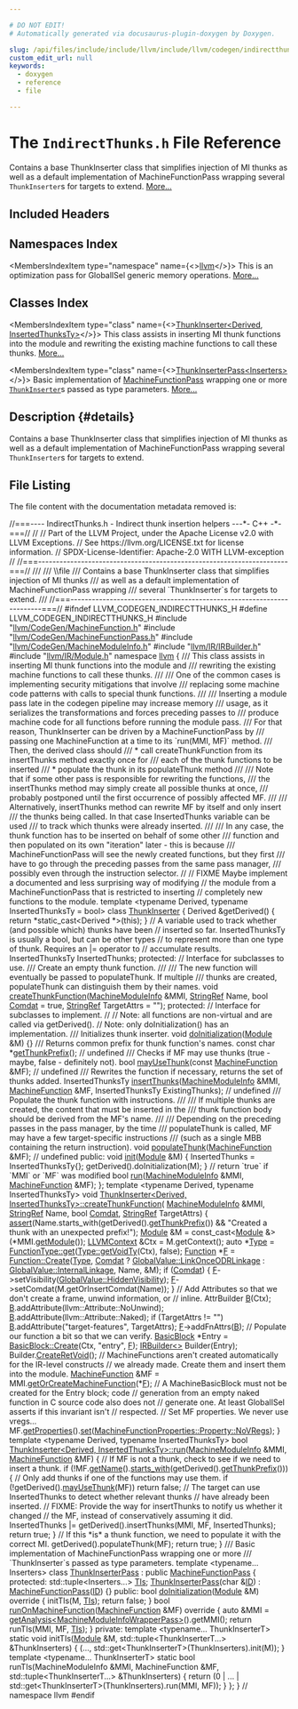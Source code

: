 ```yaml
---

# DO NOT EDIT!
# Automatically generated via docusaurus-plugin-doxygen by Doxygen.

slug: /api/files/include/include/llvm/include/llvm/codegen/indirectthunks-h
custom_edit_url: null
keywords:
  - doxygen
  - reference
  - file

---
```





# The `IndirectThunks.h` File Reference

<DoxygenPage pluginConfig={pluginConfig}>

Contains a base ThunkInserter class that simplifies injection of MI thunks as well as a default implementation of MachineFunctionPass wrapping several <code>ThunkInserter</code>s for targets to extend. <a href="#details">More...</a>

## Included Headers

<IncludesList>
<IncludesListItem
  filePath="llvm/CodeGen/MachineFunction.h"
  permalink="/docs/api/files/include/include/llvm/include/llvm/codegen/machinefunction-h"
  isLocal="true" />
<IncludesListItem
  filePath="llvm/CodeGen/MachineFunctionPass.h"
  permalink="/docs/api/files/include/include/llvm/include/llvm/codegen/machinefunctionpass-h"
  isLocal="true" />
<IncludesListItem
  filePath="llvm/CodeGen/MachineModuleInfo.h"
  permalink="/docs/api/files/include/include/llvm/include/llvm/codegen/machinemoduleinfo-h"
  isLocal="true" />
<IncludesListItem
  filePath="llvm/IR/IRBuilder.h"
  permalink="/docs/api/files/include/include/llvm/include/llvm/ir/irbuilder-h"
  isLocal="true" />
<IncludesListItem
  filePath="llvm/IR/Module.h"
  permalink="/docs/api/files/include/include/llvm/include/llvm/ir/module-h"
  isLocal="true" />
</IncludesList>

## Namespaces Index

<MembersIndex>

<MembersIndexItem
  type="namespace"
  name={<><a href="/docs/api/namespaces/llvm">llvm</a></>}>
This is an optimization pass for GlobalISel generic memory operations. <a href="/docs/api/namespaces/llvm/#details">More...</a>
</MembersIndexItem>

</MembersIndex>

## Classes Index

<MembersIndex>

<MembersIndexItem
  type="class"
  name={<><a href="/docs/api/classes/llvm/thunkinserter">ThunkInserter&lt;Derived, InsertedThunksTy&gt;</a></>}>
This class assists in inserting MI thunk functions into the module and rewriting the existing machine functions to call these thunks. <a href="/docs/api/classes/llvm/thunkinserter/#details">More...</a>
</MembersIndexItem>

<MembersIndexItem
  type="class"
  name={<><a href="/docs/api/classes/llvm/thunkinserterpass">ThunkInserterPass&lt;Inserters&gt;</a></>}>
Basic implementation of <a href="/docs/api/classes/llvm/machinefunctionpass">MachineFunctionPass</a> wrapping one or more <code><a href="/docs/api/classes/llvm/thunkinserter">ThunkInserter</a></code>s passed as type parameters. <a href="/docs/api/classes/llvm/thunkinserterpass/#details">More...</a>
</MembersIndexItem>

</MembersIndex>

## Description {#details}

Contains a base ThunkInserter class that simplifies injection of MI thunks as well as a default implementation of MachineFunctionPass wrapping several <code>ThunkInserter</code>s for targets to extend.

## File Listing

The file content with the documentation metadata removed is:

<ProgramListing>

<Link id="l00001" /><CodeLine lineNumber="1"><span class="doxyHighlightComment">//===---- IndirectThunks.h - Indirect thunk insertion helpers ---&#42;- C++ -&#42;-===//</span></CodeLine>
<Link id="l00002" /><CodeLine lineNumber="2"><span class="doxyHighlightComment">//</span></CodeLine>
<Link id="l00003" /><CodeLine lineNumber="3"><span class="doxyHighlightComment">// Part of the LLVM Project, under the Apache License v2.0 with LLVM Exceptions.</span></CodeLine>
<Link id="l00004" /><CodeLine lineNumber="4"><span class="doxyHighlightComment">// See https://llvm.org/LICENSE.txt for license information.</span></CodeLine>
<Link id="l00005" /><CodeLine lineNumber="5"><span class="doxyHighlightComment">// SPDX-License-Identifier: Apache-2.0 WITH LLVM-exception</span></CodeLine>
<Link id="l00006" /><CodeLine lineNumber="6"><span class="doxyHighlightComment">//</span></CodeLine>
<Link id="l00007" /><CodeLine lineNumber="7"><span class="doxyHighlightComment">//===----------------------------------------------------------------------===//</span></CodeLine>
<Link id="l00008" /><CodeLine lineNumber="8"><span class="doxyHighlightComment">///</span></CodeLine>
<Link id="l00009" /><CodeLine lineNumber="9"><span class="doxyHighlightComment">/// \\file</span></CodeLine>
<Link id="l00010" /><CodeLine lineNumber="10"><span class="doxyHighlightComment">/// Contains a base ThunkInserter class that simplifies injection of MI thunks</span></CodeLine>
<Link id="l00011" /><CodeLine lineNumber="11"><span class="doxyHighlightComment">/// as well as a default implementation of MachineFunctionPass wrapping</span></CodeLine>
<Link id="l00012" /><CodeLine lineNumber="12"><span class="doxyHighlightComment">/// several &#96;ThunkInserter&#96;s for targets to extend.</span></CodeLine>
<Link id="l00013" /><CodeLine lineNumber="13"><span class="doxyHighlightComment">///</span></CodeLine>
<Link id="l00014" /><CodeLine lineNumber="14"><span class="doxyHighlightComment">//===----------------------------------------------------------------------===//</span></CodeLine>
<Link id="l00015" /><CodeLine lineNumber="15"></CodeLine>
<Link id="l00016" /><CodeLine lineNumber="16"><span class="doxyHighlightPreprocessor">#ifndef LLVM&#95;CODEGEN&#95;INDIRECTTHUNKS&#95;H</span></CodeLine>
<Link id="l00017" /><CodeLine lineNumber="17"><span class="doxyHighlightPreprocessor">#define LLVM&#95;CODEGEN&#95;INDIRECTTHUNKS&#95;H</span></CodeLine>
<Link id="l00018" /><CodeLine lineNumber="18"></CodeLine>
<Link id="l00019" /><CodeLine lineNumber="19"><span class="doxyHighlightPreprocessor">#include &quot;<a href="/docs/api/files/include/include/llvm/include/llvm/codegen/machinefunction-h">llvm/CodeGen/MachineFunction.h</a>&quot;</span></CodeLine>
<Link id="l00020" /><CodeLine lineNumber="20"><span class="doxyHighlightPreprocessor">#include &quot;<a href="/docs/api/files/include/include/llvm/include/llvm/codegen/machinefunctionpass-h">llvm/CodeGen/MachineFunctionPass.h</a>&quot;</span></CodeLine>
<Link id="l00021" /><CodeLine lineNumber="21"><span class="doxyHighlightPreprocessor">#include &quot;<a href="/docs/api/files/include/include/llvm/include/llvm/codegen/machinemoduleinfo-h">llvm/CodeGen/MachineModuleInfo.h</a>&quot;</span></CodeLine>
<Link id="l00022" /><CodeLine lineNumber="22"><span class="doxyHighlightPreprocessor">#include &quot;<a href="/docs/api/files/include/include/llvm/include/llvm/ir/irbuilder-h">llvm/IR/IRBuilder.h</a>&quot;</span></CodeLine>
<Link id="l00023" /><CodeLine lineNumber="23"><span class="doxyHighlightPreprocessor">#include &quot;<a href="/docs/api/files/include/include/llvm/include/llvm/ir/module-h">llvm/IR/Module.h</a>&quot;</span></CodeLine>
<Link id="l00024" /><CodeLine lineNumber="24"></CodeLine>
<Link id="l00025" /><CodeLine lineNumber="25"><span class="doxyHighlightKeyword">namespace </span><span class="doxyHighlight"><a href="/docs/api/namespaces/llvm">llvm</a> &#123;</span></CodeLine>
<Link id="l00026" /><CodeLine lineNumber="26"></CodeLine>
<Link id="l00027" /><CodeLine lineNumber="27"><span class="doxyHighlightComment">/// This class assists in inserting MI thunk functions into the module and</span></CodeLine>
<Link id="l00028" /><CodeLine lineNumber="28"><span class="doxyHighlightComment">/// rewriting the existing machine functions to call these thunks.</span></CodeLine>
<Link id="l00029" /><CodeLine lineNumber="29"><span class="doxyHighlightComment">///</span></CodeLine>
<Link id="l00030" /><CodeLine lineNumber="30"><span class="doxyHighlightComment">/// One of the common cases is implementing security mitigations that involve</span></CodeLine>
<Link id="l00031" /><CodeLine lineNumber="31"><span class="doxyHighlightComment">/// replacing some machine code patterns with calls to special thunk functions.</span></CodeLine>
<Link id="l00032" /><CodeLine lineNumber="32"><span class="doxyHighlightComment">///</span></CodeLine>
<Link id="l00033" /><CodeLine lineNumber="33"><span class="doxyHighlightComment">/// Inserting a module pass late in the codegen pipeline may increase memory</span></CodeLine>
<Link id="l00034" /><CodeLine lineNumber="34"><span class="doxyHighlightComment">/// usage, as it serializes the transformations and forces preceding passes to</span></CodeLine>
<Link id="l00035" /><CodeLine lineNumber="35"><span class="doxyHighlightComment">/// produce machine code for all functions before running the module pass.</span></CodeLine>
<Link id="l00036" /><CodeLine lineNumber="36"><span class="doxyHighlightComment">/// For that reason, ThunkInserter can be driven by a MachineFunctionPass by</span></CodeLine>
<Link id="l00037" /><CodeLine lineNumber="37"><span class="doxyHighlightComment">/// passing one MachineFunction at a time to its &#96;run(MMI, MF)&#96; method.</span></CodeLine>
<Link id="l00038" /><CodeLine lineNumber="38"><span class="doxyHighlightComment">/// Then, the derived class should</span></CodeLine>
<Link id="l00039" /><CodeLine lineNumber="39"><span class="doxyHighlightComment">/// &#42; call createThunkFunction from its insertThunks method exactly once for</span></CodeLine>
<Link id="l00040" /><CodeLine lineNumber="40"><span class="doxyHighlightComment">///   each of the thunk functions to be inserted</span></CodeLine>
<Link id="l00041" /><CodeLine lineNumber="41"><span class="doxyHighlightComment">/// &#42; populate the thunk in its populateThunk method</span></CodeLine>
<Link id="l00042" /><CodeLine lineNumber="42"><span class="doxyHighlightComment">///</span></CodeLine>
<Link id="l00043" /><CodeLine lineNumber="43"><span class="doxyHighlightComment">/// Note that if some other pass is responsible for rewriting the functions,</span></CodeLine>
<Link id="l00044" /><CodeLine lineNumber="44"><span class="doxyHighlightComment">/// the insertThunks method may simply create all possible thunks at once,</span></CodeLine>
<Link id="l00045" /><CodeLine lineNumber="45"><span class="doxyHighlightComment">/// probably postponed until the first occurrence of possibly affected MF.</span></CodeLine>
<Link id="l00046" /><CodeLine lineNumber="46"><span class="doxyHighlightComment">///</span></CodeLine>
<Link id="l00047" /><CodeLine lineNumber="47"><span class="doxyHighlightComment">/// Alternatively, insertThunks method can rewrite MF by itself and only insert</span></CodeLine>
<Link id="l00048" /><CodeLine lineNumber="48"><span class="doxyHighlightComment">/// the thunks being called. In that case InsertedThunks variable can be used</span></CodeLine>
<Link id="l00049" /><CodeLine lineNumber="49"><span class="doxyHighlightComment">/// to track which thunks were already inserted.</span></CodeLine>
<Link id="l00050" /><CodeLine lineNumber="50"><span class="doxyHighlightComment">///</span></CodeLine>
<Link id="l00051" /><CodeLine lineNumber="51"><span class="doxyHighlightComment">/// In any case, the thunk function has to be inserted on behalf of some other</span></CodeLine>
<Link id="l00052" /><CodeLine lineNumber="52"><span class="doxyHighlightComment">/// function and then populated on its own &quot;iteration&quot; later - this is because</span></CodeLine>
<Link id="l00053" /><CodeLine lineNumber="53"><span class="doxyHighlightComment">/// MachineFunctionPass will see the newly created functions, but they first</span></CodeLine>
<Link id="l00054" /><CodeLine lineNumber="54"><span class="doxyHighlightComment">/// have to go through the preceding passes from the same pass manager,</span></CodeLine>
<Link id="l00055" /><CodeLine lineNumber="55"><span class="doxyHighlightComment">/// possibly even through the instruction selector.</span></CodeLine>
<Link id="l00056" /><CodeLine lineNumber="56"><span class="doxyHighlightComment">//</span></CodeLine>
<Link id="l00057" /><CodeLine lineNumber="57"><span class="doxyHighlightComment">// FIXME Maybe implement a documented and less surprising way of modifying</span></CodeLine>
<Link id="l00058" /><CodeLine lineNumber="58"><span class="doxyHighlightComment">//       the module from a MachineFunctionPass that is restricted to inserting</span></CodeLine>
<Link id="l00059" /><CodeLine lineNumber="59"><span class="doxyHighlightComment">//       completely new functions to the module.</span></CodeLine>
<Link id="l00060" /><CodeLine lineNumber="60"><span class="doxyHighlightKeyword">template</span><span class="doxyHighlight"> &lt;</span><span class="doxyHighlightKeyword">typename</span><span class="doxyHighlight"> Derived, </span><span class="doxyHighlightKeyword">typename</span><span class="doxyHighlight"> InsertedThunksTy = </span><span class="doxyHighlightKeywordType">bool</span><span class="doxyHighlight">&gt;</span></CodeLine>
<Link id="l00061" /><CodeLine lineNumber="61" lineLink="/docs/api/classes/llvm/thunkinserter"><span class="doxyHighlightKeyword">class </span><span class="doxyHighlight"><a href="/docs/api/classes/llvm/thunkinserter">ThunkInserter</a> &#123;</span></CodeLine>
<Link id="l00062" /><CodeLine lineNumber="62"><span class="doxyHighlight">  Derived &amp;getDerived() &#123; </span><span class="doxyHighlightKeywordFlow">return</span><span class="doxyHighlight"> &#42;</span><span class="doxyHighlightKeyword">static&#95;cast&lt;</span><span class="doxyHighlight">Derived &#42;</span><span class="doxyHighlightKeyword">&gt;</span><span class="doxyHighlight">(</span><span class="doxyHighlightKeyword">this</span><span class="doxyHighlight">); &#125;</span></CodeLine>
<Link id="l00063" /><CodeLine lineNumber="63"></CodeLine>
<Link id="l00064" /><CodeLine lineNumber="64"><span class="doxyHighlight">  </span><span class="doxyHighlightComment">// A variable used to track whether (and possible which) thunks have been</span></CodeLine>
<Link id="l00065" /><CodeLine lineNumber="65"><span class="doxyHighlight">  </span><span class="doxyHighlightComment">// inserted so far. InsertedThunksTy is usually a bool, but can be other types</span></CodeLine>
<Link id="l00066" /><CodeLine lineNumber="66"><span class="doxyHighlight">  </span><span class="doxyHighlightComment">// to represent more than one type of thunk. Requires an |= operator to</span></CodeLine>
<Link id="l00067" /><CodeLine lineNumber="67"><span class="doxyHighlight">  </span><span class="doxyHighlightComment">// accumulate results.</span></CodeLine>
<Link id="l00068" /><CodeLine lineNumber="68"><span class="doxyHighlight">  InsertedThunksTy InsertedThunks;</span></CodeLine>
<Link id="l00069" /><CodeLine lineNumber="69"></CodeLine>
<Link id="l00070" /><CodeLine lineNumber="70"><span class="doxyHighlightKeyword">protected</span><span class="doxyHighlight">:</span></CodeLine>
<Link id="l00071" /><CodeLine lineNumber="71"><span class="doxyHighlight">  </span><span class="doxyHighlightComment">// Interface for subclasses to use.</span></CodeLine>
<Link id="l00072" /><CodeLine lineNumber="72"></CodeLine>
<Link id="l00073" /><CodeLine lineNumber="73"><span class="doxyHighlightComment">  /// Create an empty thunk function.</span></CodeLine>
<Link id="l00074" /><CodeLine lineNumber="74"><span class="doxyHighlightComment">  ///</span></CodeLine>
<Link id="l00075" /><CodeLine lineNumber="75"><span class="doxyHighlightComment">  /// The new function will eventually be passed to populateThunk. If multiple</span></CodeLine>
<Link id="l00076" /><CodeLine lineNumber="76"><span class="doxyHighlightComment">  /// thunks are created, populateThunk can distinguish them by their names.</span></CodeLine>
<Link id="l00077" /><CodeLine lineNumber="77" lineLink="/docs/api/classes/llvm/thunkinserter/#a1a95b72d4c28ba76251171967da03b01"><span class="doxyHighlight">  </span><span class="doxyHighlightKeywordType">void</span><span class="doxyHighlight"> <a href="/docs/api/classes/llvm/thunkinserter/#a1a95b72d4c28ba76251171967da03b01">createThunkFunction</a>(<a href="/docs/api/classes/llvm/machinemoduleinfo">MachineModuleInfo</a> &amp;MMI, <a href="/docs/api/classes/llvm/stringref">StringRef</a> Name,</span></CodeLine>
<Link id="l00078" /><CodeLine lineNumber="78"><span class="doxyHighlight">                           </span><span class="doxyHighlightKeywordType">bool</span><span class="doxyHighlight"> <a href="/docs/api/classes/llvm/comdat">Comdat</a> = </span><span class="doxyHighlightKeyword">true</span><span class="doxyHighlight">, <a href="/docs/api/classes/llvm/stringref">StringRef</a> TargetAttrs = </span><span class="doxyHighlightStringLiteral">&quot;&quot;</span><span class="doxyHighlight">);</span></CodeLine>
<Link id="l00079" /><CodeLine lineNumber="79"></CodeLine>
<Link id="l00080" /><CodeLine lineNumber="80"><span class="doxyHighlightKeyword">protected</span><span class="doxyHighlight">:</span></CodeLine>
<Link id="l00081" /><CodeLine lineNumber="81"><span class="doxyHighlight">  </span><span class="doxyHighlightComment">// Interface for subclasses to implement.</span></CodeLine>
<Link id="l00082" /><CodeLine lineNumber="82"><span class="doxyHighlight">  </span><span class="doxyHighlightComment">//</span></CodeLine>
<Link id="l00083" /><CodeLine lineNumber="83"><span class="doxyHighlight">  </span><span class="doxyHighlightComment">// Note: all functions are non-virtual and are called via getDerived().</span></CodeLine>
<Link id="l00084" /><CodeLine lineNumber="84"><span class="doxyHighlight">  </span><span class="doxyHighlightComment">// Note: only doInitialization() has an implementation.</span></CodeLine>
<Link id="l00085" /><CodeLine lineNumber="85"></CodeLine>
<Link id="l00086" /><CodeLine lineNumber="86"><span class="doxyHighlightComment">  /// Initializes thunk inserter.</span></CodeLine>
<Link id="l00087" /><CodeLine lineNumber="87" lineLink="/docs/api/classes/llvm/thunkinserter/#a740bcd15c5627326e077787331b1d60a"><span class="doxyHighlight">  </span><span class="doxyHighlightKeywordType">void</span><span class="doxyHighlight"> <a href="/docs/api/classes/llvm/thunkinserter/#a740bcd15c5627326e077787331b1d60a">doInitialization</a>(<a href="/docs/api/classes/llvm/module">Module</a> &amp;M) &#123;&#125;</span></CodeLine>
<Link id="l00088" /><CodeLine lineNumber="88"></CodeLine>
<Link id="l00089" /><CodeLine lineNumber="89"><span class="doxyHighlightComment">  /// Returns common prefix for thunk function&#39;s names.</span></CodeLine>
<Link id="l00090" /><CodeLine lineNumber="90" lineLink="/docs/api/classes/llvm/thunkinserter/#a7d87c609ee113d729a15013e29da1030"><span class="doxyHighlight">  </span><span class="doxyHighlightKeyword">const</span><span class="doxyHighlight"> </span><span class="doxyHighlightKeywordType">char</span><span class="doxyHighlight"> &#42;<a href="/docs/api/classes/llvm/thunkinserter/#a7d87c609ee113d729a15013e29da1030">getThunkPrefix</a>(); </span><span class="doxyHighlightComment">// undefined</span></CodeLine>
<Link id="l00091" /><CodeLine lineNumber="91"></CodeLine>
<Link id="l00092" /><CodeLine lineNumber="92"><span class="doxyHighlightComment">  /// Checks if MF may use thunks (true - maybe, false - definitely not).</span></CodeLine>
<Link id="l00093" /><CodeLine lineNumber="93" lineLink="/docs/api/classes/llvm/thunkinserter/#a0e76d9a11bcf2f5bb6b8842ae88ebf9e"><span class="doxyHighlight">  </span><span class="doxyHighlightKeywordType">bool</span><span class="doxyHighlight"> <a href="/docs/api/classes/llvm/thunkinserter/#a0e76d9a11bcf2f5bb6b8842ae88ebf9e">mayUseThunk</a>(</span><span class="doxyHighlightKeyword">const</span><span class="doxyHighlight"> <a href="/docs/api/classes/llvm/machinefunction">MachineFunction</a> &amp;MF); </span><span class="doxyHighlightComment">// undefined</span></CodeLine>
<Link id="l00094" /><CodeLine lineNumber="94"></CodeLine>
<Link id="l00095" /><CodeLine lineNumber="95"><span class="doxyHighlightComment">  /// Rewrites the function if necessary, returns the set of thunks added.</span></CodeLine>
<Link id="l00096" /><CodeLine lineNumber="96" lineLink="/docs/api/classes/llvm/thunkinserter/#a1f77fc3ad826da7fc3c13df75da3c8ff"><span class="doxyHighlight">  InsertedThunksTy <a href="/docs/api/classes/llvm/thunkinserter/#a1f77fc3ad826da7fc3c13df75da3c8ff">insertThunks</a>(<a href="/docs/api/classes/llvm/machinemoduleinfo">MachineModuleInfo</a> &amp;MMI, <a href="/docs/api/classes/llvm/machinefunction">MachineFunction</a> &amp;MF,</span></CodeLine>
<Link id="l00097" /><CodeLine lineNumber="97"><span class="doxyHighlight">                                InsertedThunksTy ExistingThunks); </span><span class="doxyHighlightComment">// undefined</span></CodeLine>
<Link id="l00098" /><CodeLine lineNumber="98"></CodeLine>
<Link id="l00099" /><CodeLine lineNumber="99"><span class="doxyHighlightComment">  /// Populate the thunk function with instructions.</span></CodeLine>
<Link id="l00100" /><CodeLine lineNumber="100"><span class="doxyHighlightComment">  ///</span></CodeLine>
<Link id="l00101" /><CodeLine lineNumber="101"><span class="doxyHighlightComment">  /// If multiple thunks are created, the content that must be inserted in the</span></CodeLine>
<Link id="l00102" /><CodeLine lineNumber="102"><span class="doxyHighlightComment">  /// thunk function body should be derived from the MF&#39;s name.</span></CodeLine>
<Link id="l00103" /><CodeLine lineNumber="103"><span class="doxyHighlightComment">  ///</span></CodeLine>
<Link id="l00104" /><CodeLine lineNumber="104"><span class="doxyHighlightComment">  /// Depending on the preceding passes in the pass manager, by the time</span></CodeLine>
<Link id="l00105" /><CodeLine lineNumber="105"><span class="doxyHighlightComment">  /// populateThunk is called, MF may have a few target-specific instructions</span></CodeLine>
<Link id="l00106" /><CodeLine lineNumber="106"><span class="doxyHighlightComment">  /// (such as a single MBB containing the return instruction).</span></CodeLine>
<Link id="l00107" /><CodeLine lineNumber="107" lineLink="/docs/api/classes/llvm/thunkinserter/#ad70655ccbb3ff3439dfe9fabddd15625"><span class="doxyHighlight">  </span><span class="doxyHighlightKeywordType">void</span><span class="doxyHighlight"> <a href="/docs/api/classes/llvm/thunkinserter/#ad70655ccbb3ff3439dfe9fabddd15625">populateThunk</a>(<a href="/docs/api/classes/llvm/machinefunction">MachineFunction</a> &amp;MF); </span><span class="doxyHighlightComment">// undefined</span></CodeLine>
<Link id="l00108" /><CodeLine lineNumber="108"></CodeLine>
<Link id="l00109" /><CodeLine lineNumber="109"><span class="doxyHighlightKeyword">public</span><span class="doxyHighlight">:</span></CodeLine>
<Link id="l00110" /><CodeLine lineNumber="110" lineLink="/docs/api/classes/llvm/thunkinserter/#ad580754b469f950b5e7cb2a453f41768"><span class="doxyHighlight">  </span><span class="doxyHighlightKeywordType">void</span><span class="doxyHighlight"> <a href="/docs/api/classes/llvm/thunkinserter/#ad580754b469f950b5e7cb2a453f41768">init</a>(<a href="/docs/api/classes/llvm/module">Module</a> &amp;M) &#123;</span></CodeLine>
<Link id="l00111" /><CodeLine lineNumber="111"><span class="doxyHighlight">    InsertedThunks = InsertedThunksTy&#123;&#125;;</span></CodeLine>
<Link id="l00112" /><CodeLine lineNumber="112"><span class="doxyHighlight">    getDerived().doInitialization(M);</span></CodeLine>
<Link id="l00113" /><CodeLine lineNumber="113"><span class="doxyHighlight">  &#125;</span></CodeLine>
<Link id="l00114" /><CodeLine lineNumber="114"><span class="doxyHighlight">  </span><span class="doxyHighlightComment">// return &#96;true&#96; if &#96;MMI&#96; or &#96;MF&#96; was modified</span></CodeLine>
<Link id="l00115" /><CodeLine lineNumber="115" lineLink="/docs/api/classes/llvm/thunkinserter/#a547880d64e46c0d922e0bb0f0d7f5fb9"><span class="doxyHighlight">  </span><span class="doxyHighlightKeywordType">bool</span><span class="doxyHighlight"> <a href="/docs/api/classes/llvm/thunkinserter/#a547880d64e46c0d922e0bb0f0d7f5fb9">run</a>(<a href="/docs/api/classes/llvm/machinemoduleinfo">MachineModuleInfo</a> &amp;MMI, <a href="/docs/api/classes/llvm/machinefunction">MachineFunction</a> &amp;MF);</span></CodeLine>
<Link id="l00116" /><CodeLine lineNumber="116"><span class="doxyHighlight">&#125;;</span></CodeLine>
<Link id="l00117" /><CodeLine lineNumber="117"></CodeLine>
<Link id="l00118" /><CodeLine lineNumber="118"><span class="doxyHighlightKeyword">template</span><span class="doxyHighlight"> &lt;</span><span class="doxyHighlightKeyword">typename</span><span class="doxyHighlight"> Derived, </span><span class="doxyHighlightKeyword">typename</span><span class="doxyHighlight"> InsertedThunksTy&gt;</span></CodeLine>
<Link id="l00119" /><CodeLine lineNumber="119" lineLink="/docs/api/classes/llvm/thunkinserter/#a1a95b72d4c28ba76251171967da03b01"><span class="doxyHighlightKeywordType">void</span><span class="doxyHighlight"> <a href="/docs/api/classes/llvm/thunkinserter/#a1a95b72d4c28ba76251171967da03b01">ThunkInserter&lt;Derived, InsertedThunksTy&gt;::createThunkFunction</a>(</span></CodeLine>
<Link id="l00120" /><CodeLine lineNumber="120"><span class="doxyHighlight">    <a href="/docs/api/classes/llvm/machinemoduleinfo">MachineModuleInfo</a> &amp;MMI, <a href="/docs/api/classes/llvm/stringref">StringRef</a> Name, </span><span class="doxyHighlightKeywordType">bool</span><span class="doxyHighlight"> <a href="/docs/api/classes/llvm/comdat">Comdat</a>,</span></CodeLine>
<Link id="l00121" /><CodeLine lineNumber="121"><span class="doxyHighlight">    <a href="/docs/api/classes/llvm/stringref">StringRef</a> TargetAttrs) &#123;</span></CodeLine>
<Link id="l00122" /><CodeLine lineNumber="122"><span class="doxyHighlight">  <a href="/docs/api/files/lib/lib/target/lib/target/amdgpu/silowercontrolflow-cpp/#a4868c5d81c5ccc98c47aeab6244346a0">assert</a>(Name.starts&#95;with(getDerived().<a href="/docs/api/classes/llvm/thunkinserter/#a7d87c609ee113d729a15013e29da1030">getThunkPrefix</a>()) &amp;&amp;</span></CodeLine>
<Link id="l00123" /><CodeLine lineNumber="123"><span class="doxyHighlight">         </span><span class="doxyHighlightStringLiteral">&quot;Created a thunk with an unexpected prefix!&quot;</span><span class="doxyHighlight">);</span></CodeLine>
<Link id="l00124" /><CodeLine lineNumber="124"></CodeLine>
<Link id="l00125" /><CodeLine lineNumber="125"><span class="doxyHighlight">  <a href="/docs/api/classes/llvm/module">Module</a> &amp;M = </span><span class="doxyHighlightKeyword">const&#95;cast&lt;</span><span class="doxyHighlight"><a href="/docs/api/classes/llvm/module">Module</a> &amp;</span><span class="doxyHighlightKeyword">&gt;</span><span class="doxyHighlight">(&#42;MMI.<a href="/docs/api/classes/llvm/machinemoduleinfo/#a6a05f73ad80e58a532ea879ccc166b66">getModule</a>());</span></CodeLine>
<Link id="l00126" /><CodeLine lineNumber="126"><span class="doxyHighlight">  <a href="/docs/api/classes/llvm/llvmcontext">LLVMContext</a> &amp;Ctx = M.getContext();</span></CodeLine>
<Link id="l00127" /><CodeLine lineNumber="127"><span class="doxyHighlight">  </span><span class="doxyHighlightKeyword">auto</span><span class="doxyHighlight"> &#42;<a href="/docs/api/classes/llvm/type">Type</a> = <a href="/docs/api/classes/llvm/functiontype/#af8be7844c269f201ebcee1e15048c378">FunctionType::get</a>(<a href="/docs/api/classes/llvm/type/#a6e20e76960d952de088354cbcd14c3ab">Type::getVoidTy</a>(Ctx), </span><span class="doxyHighlightKeyword">false</span><span class="doxyHighlight">);</span></CodeLine>
<Link id="l00128" /><CodeLine lineNumber="128"><span class="doxyHighlight">  <a href="/docs/api/classes/llvm/function">Function</a> &#42;<a href="/docs/api/files/lib/lib/support/md5-cpp/#a96d73bbd7af15cb1fc38c3f4a3bd82e9">F</a> = <a href="/docs/api/classes/llvm/function/#a05d7aedbbdc0fd24e8bc27edfe9c603f">Function::Create</a>(<a href="/docs/api/classes/llvm/type">Type</a>,</span></CodeLine>
<Link id="l00129" /><CodeLine lineNumber="129"><span class="doxyHighlight">                                 <a href="/docs/api/classes/llvm/comdat">Comdat</a> ? <a href="/docs/api/classes/llvm/globalvalue/#aedfa75f0c85c4aa85b257f066fbea57caf2b592edf18170e7aff4e8f3bae3360c">GlobalValue::LinkOnceODRLinkage</a></span></CodeLine>
<Link id="l00130" /><CodeLine lineNumber="130"><span class="doxyHighlight">                                        : <a href="/docs/api/classes/llvm/globalvalue/#aedfa75f0c85c4aa85b257f066fbea57ca1511edd03e02d1f3dd277a3c6abf6ad5">GlobalValue::InternalLinkage</a>,</span></CodeLine>
<Link id="l00131" /><CodeLine lineNumber="131"><span class="doxyHighlight">                                 Name, &amp;M);</span></CodeLine>
<Link id="l00132" /><CodeLine lineNumber="132"><span class="doxyHighlight">  </span><span class="doxyHighlightKeywordFlow">if</span><span class="doxyHighlight"> (<a href="/docs/api/classes/llvm/comdat">Comdat</a>) &#123;</span></CodeLine>
<Link id="l00133" /><CodeLine lineNumber="133"><span class="doxyHighlight">    <a href="/docs/api/files/lib/lib/support/md5-cpp/#a96d73bbd7af15cb1fc38c3f4a3bd82e9">F</a>-&gt;setVisibility(<a href="/docs/api/classes/llvm/globalvalue/#a9141f967188383108a69cc1b8ed3c195a7eade123587a08e674f2ca72e2443771">GlobalValue::HiddenVisibility</a>);</span></CodeLine>
<Link id="l00134" /><CodeLine lineNumber="134"><span class="doxyHighlight">    <a href="/docs/api/files/lib/lib/support/md5-cpp/#a96d73bbd7af15cb1fc38c3f4a3bd82e9">F</a>-&gt;setComdat(M.getOrInsertComdat(Name));</span></CodeLine>
<Link id="l00135" /><CodeLine lineNumber="135"><span class="doxyHighlight">  &#125;</span></CodeLine>
<Link id="l00136" /><CodeLine lineNumber="136"></CodeLine>
<Link id="l00137" /><CodeLine lineNumber="137"><span class="doxyHighlight">  </span><span class="doxyHighlightComment">// Add Attributes so that we don&#39;t create a frame, unwind information, or</span></CodeLine>
<Link id="l00138" /><CodeLine lineNumber="138"><span class="doxyHighlight">  </span><span class="doxyHighlightComment">// inline.</span></CodeLine>
<Link id="l00139" /><CodeLine lineNumber="139"><span class="doxyHighlight">  AttrBuilder <a href="/docs/api/files/lib/lib/ir/builtingcs-cpp/#ae76959fe811ba090de4cba69ac00f1da">B</a>(Ctx);</span></CodeLine>
<Link id="l00140" /><CodeLine lineNumber="140"><span class="doxyHighlight">  <a href="/docs/api/files/lib/lib/ir/builtingcs-cpp/#ae76959fe811ba090de4cba69ac00f1da">B</a>.addAttribute(llvm::Attribute::NoUnwind);</span></CodeLine>
<Link id="l00141" /><CodeLine lineNumber="141"><span class="doxyHighlight">  <a href="/docs/api/files/lib/lib/ir/builtingcs-cpp/#ae76959fe811ba090de4cba69ac00f1da">B</a>.addAttribute(llvm::Attribute::Naked);</span></CodeLine>
<Link id="l00142" /><CodeLine lineNumber="142"><span class="doxyHighlight">  </span><span class="doxyHighlightKeywordFlow">if</span><span class="doxyHighlight"> (TargetAttrs != </span><span class="doxyHighlightStringLiteral">&quot;&quot;</span><span class="doxyHighlight">)</span></CodeLine>
<Link id="l00143" /><CodeLine lineNumber="143"><span class="doxyHighlight">    <a href="/docs/api/files/lib/lib/ir/builtingcs-cpp/#ae76959fe811ba090de4cba69ac00f1da">B</a>.addAttribute(</span><span class="doxyHighlightStringLiteral">&quot;target-features&quot;</span><span class="doxyHighlight">, TargetAttrs);</span></CodeLine>
<Link id="l00144" /><CodeLine lineNumber="144"><span class="doxyHighlight">  <a href="/docs/api/files/lib/lib/support/md5-cpp/#a96d73bbd7af15cb1fc38c3f4a3bd82e9">F</a>-&gt;addFnAttrs(<a href="/docs/api/files/lib/lib/ir/builtingcs-cpp/#ae76959fe811ba090de4cba69ac00f1da">B</a>);</span></CodeLine>
<Link id="l00145" /><CodeLine lineNumber="145"></CodeLine>
<Link id="l00146" /><CodeLine lineNumber="146"><span class="doxyHighlight">  </span><span class="doxyHighlightComment">// Populate our function a bit so that we can verify.</span></CodeLine>
<Link id="l00147" /><CodeLine lineNumber="147"><span class="doxyHighlight">  <a href="/docs/api/classes/llvm/basicblock">BasicBlock</a> &#42;Entry = <a href="/docs/api/classes/llvm/basicblock/#a4a5b798214be930cf8e133c032ba0129">BasicBlock::Create</a>(Ctx, </span><span class="doxyHighlightStringLiteral">&quot;entry&quot;</span><span class="doxyHighlight">, <a href="/docs/api/files/lib/lib/support/md5-cpp/#a96d73bbd7af15cb1fc38c3f4a3bd82e9">F</a>);</span></CodeLine>
<Link id="l00148" /><CodeLine lineNumber="148"><span class="doxyHighlight">  <a href="/docs/api/classes/llvm/irbuilder">IRBuilder&lt;&gt;</a> Builder(Entry);</span></CodeLine>
<Link id="l00149" /><CodeLine lineNumber="149"></CodeLine>
<Link id="l00150" /><CodeLine lineNumber="150"><span class="doxyHighlight">  Builder.<a href="/docs/api/classes/llvm/irbuilderbase/#aa6536556982b7e6e2e5884e471f3ce6b">CreateRetVoid</a>();</span></CodeLine>
<Link id="l00151" /><CodeLine lineNumber="151"></CodeLine>
<Link id="l00152" /><CodeLine lineNumber="152"><span class="doxyHighlight">  </span><span class="doxyHighlightComment">// MachineFunctions aren&#39;t created automatically for the IR-level constructs</span></CodeLine>
<Link id="l00153" /><CodeLine lineNumber="153"><span class="doxyHighlight">  </span><span class="doxyHighlightComment">// we already made. Create them and insert them into the module.</span></CodeLine>
<Link id="l00154" /><CodeLine lineNumber="154"><span class="doxyHighlight">  <a href="/docs/api/classes/llvm/machinefunction">MachineFunction</a> &amp;MF = MMI.<a href="/docs/api/classes/llvm/machinemoduleinfo/#a89ccc89e9bd5881953bd1524a0d29f84">getOrCreateMachineFunction</a>(&#42;<a href="/docs/api/files/lib/lib/support/md5-cpp/#a96d73bbd7af15cb1fc38c3f4a3bd82e9">F</a>);</span></CodeLine>
<Link id="l00155" /><CodeLine lineNumber="155"><span class="doxyHighlight">  </span><span class="doxyHighlightComment">// A MachineBasicBlock must not be created for the Entry block; code</span></CodeLine>
<Link id="l00156" /><CodeLine lineNumber="156"><span class="doxyHighlight">  </span><span class="doxyHighlightComment">// generation from an empty naked function in C source code also does not</span></CodeLine>
<Link id="l00157" /><CodeLine lineNumber="157"><span class="doxyHighlight">  </span><span class="doxyHighlightComment">// generate one.  At least GlobalISel asserts if this invariant isn&#39;t</span></CodeLine>
<Link id="l00158" /><CodeLine lineNumber="158"><span class="doxyHighlight">  </span><span class="doxyHighlightComment">// respected.</span></CodeLine>
<Link id="l00159" /><CodeLine lineNumber="159"></CodeLine>
<Link id="l00160" /><CodeLine lineNumber="160"><span class="doxyHighlight">  </span><span class="doxyHighlightComment">// Set MF properties. We never use vregs...</span></CodeLine>
<Link id="l00161" /><CodeLine lineNumber="161"><span class="doxyHighlight">  MF.<a href="/docs/api/classes/llvm/machinefunction/#ac1f888bba00f32cb4f9a0010c958f397">getProperties</a>().<a href="/docs/api/classes/llvm/machinefunctionproperties/#aa7780563d7ca260d0ae67d957b56427f">set</a>(<a href="/docs/api/classes/llvm/machinefunctionproperties/#ad85237c6c667e4713efe8921e9c32ac1a72f7d830dd5ddb30f06d8e9639558ac3">MachineFunctionProperties::Property::NoVRegs</a>);</span></CodeLine>
<Link id="l00162" /><CodeLine lineNumber="162"><span class="doxyHighlight">&#125;</span></CodeLine>
<Link id="l00163" /><CodeLine lineNumber="163"></CodeLine>
<Link id="l00164" /><CodeLine lineNumber="164"><span class="doxyHighlightKeyword">template</span><span class="doxyHighlight"> &lt;</span><span class="doxyHighlightKeyword">typename</span><span class="doxyHighlight"> Derived, </span><span class="doxyHighlightKeyword">typename</span><span class="doxyHighlight"> InsertedThunksTy&gt;</span></CodeLine>
<Link id="l00165" /><CodeLine lineNumber="165" lineLink="/docs/api/classes/llvm/thunkinserter/#a547880d64e46c0d922e0bb0f0d7f5fb9"><span class="doxyHighlightKeywordType">bool</span><span class="doxyHighlight"> <a href="/docs/api/classes/llvm/thunkinserter/#a547880d64e46c0d922e0bb0f0d7f5fb9">ThunkInserter&lt;Derived, InsertedThunksTy&gt;::run</a>(<a href="/docs/api/classes/llvm/machinemoduleinfo">MachineModuleInfo</a> &amp;MMI,</span></CodeLine>
<Link id="l00166" /><CodeLine lineNumber="166"><span class="doxyHighlight">                                                   <a href="/docs/api/classes/llvm/machinefunction">MachineFunction</a> &amp;MF) &#123;</span></CodeLine>
<Link id="l00167" /><CodeLine lineNumber="167"><span class="doxyHighlight">  </span><span class="doxyHighlightComment">// If MF is not a thunk, check to see if we need to insert a thunk.</span></CodeLine>
<Link id="l00168" /><CodeLine lineNumber="168"><span class="doxyHighlight">  </span><span class="doxyHighlightKeywordFlow">if</span><span class="doxyHighlight"> (!MF.<a href="/docs/api/classes/llvm/machinefunction/#a3d142c9e7c066059e15232c56dec9e2e">getName</a>().<a href="/docs/api/classes/llvm/stringref/#a2cd8968ff703aaeb395dcd63f6805ff1">starts&#95;with</a>(getDerived().<a href="/docs/api/classes/llvm/thunkinserter/#a7d87c609ee113d729a15013e29da1030">getThunkPrefix</a>())) &#123;</span></CodeLine>
<Link id="l00169" /><CodeLine lineNumber="169"><span class="doxyHighlight">    </span><span class="doxyHighlightComment">// Only add thunks if one of the functions may use them.</span></CodeLine>
<Link id="l00170" /><CodeLine lineNumber="170"><span class="doxyHighlight">    </span><span class="doxyHighlightKeywordFlow">if</span><span class="doxyHighlight"> (!getDerived().<a href="/docs/api/classes/llvm/thunkinserter/#a0e76d9a11bcf2f5bb6b8842ae88ebf9e">mayUseThunk</a>(MF))</span></CodeLine>
<Link id="l00171" /><CodeLine lineNumber="171"><span class="doxyHighlight">      </span><span class="doxyHighlightKeywordFlow">return</span><span class="doxyHighlight"> </span><span class="doxyHighlightKeyword">false</span><span class="doxyHighlight">;</span></CodeLine>
<Link id="l00172" /><CodeLine lineNumber="172"></CodeLine>
<Link id="l00173" /><CodeLine lineNumber="173"><span class="doxyHighlight">    </span><span class="doxyHighlightComment">// The target can use InsertedThunks to detect whether relevant thunks</span></CodeLine>
<Link id="l00174" /><CodeLine lineNumber="174"><span class="doxyHighlight">    </span><span class="doxyHighlightComment">// have already been inserted.</span></CodeLine>
<Link id="l00175" /><CodeLine lineNumber="175"><span class="doxyHighlight">    </span><span class="doxyHighlightComment">// FIXME: Provide the way for insertThunks to notify us whether it changed</span></CodeLine>
<Link id="l00176" /><CodeLine lineNumber="176"><span class="doxyHighlight">    </span><span class="doxyHighlightComment">//        the MF, instead of conservatively assuming it did.</span></CodeLine>
<Link id="l00177" /><CodeLine lineNumber="177"><span class="doxyHighlight">    InsertedThunks |= getDerived().insertThunks(MMI, MF, InsertedThunks);</span></CodeLine>
<Link id="l00178" /><CodeLine lineNumber="178"><span class="doxyHighlight">    </span><span class="doxyHighlightKeywordFlow">return</span><span class="doxyHighlight"> </span><span class="doxyHighlightKeyword">true</span><span class="doxyHighlight">;</span></CodeLine>
<Link id="l00179" /><CodeLine lineNumber="179"><span class="doxyHighlight">  &#125;</span></CodeLine>
<Link id="l00180" /><CodeLine lineNumber="180"></CodeLine>
<Link id="l00181" /><CodeLine lineNumber="181"><span class="doxyHighlight">  </span><span class="doxyHighlightComment">// If this &#42;is&#42; a thunk function, we need to populate it with the correct MI.</span></CodeLine>
<Link id="l00182" /><CodeLine lineNumber="182"><span class="doxyHighlight">  getDerived().populateThunk(MF);</span></CodeLine>
<Link id="l00183" /><CodeLine lineNumber="183"><span class="doxyHighlight">  </span><span class="doxyHighlightKeywordFlow">return</span><span class="doxyHighlight"> </span><span class="doxyHighlightKeyword">true</span><span class="doxyHighlight">;</span></CodeLine>
<Link id="l00184" /><CodeLine lineNumber="184"><span class="doxyHighlight">&#125;</span></CodeLine>
<Link id="l00185" /><CodeLine lineNumber="185"></CodeLine>
<Link id="l00186" /><CodeLine lineNumber="186"><span class="doxyHighlightComment">/// Basic implementation of MachineFunctionPass wrapping one or more</span></CodeLine>
<Link id="l00187" /><CodeLine lineNumber="187"><span class="doxyHighlightComment">/// &#96;ThunkInserter&#96;s passed as type parameters.</span></CodeLine>
<Link id="l00188" /><CodeLine lineNumber="188"><span class="doxyHighlightKeyword">template</span><span class="doxyHighlight"> &lt;</span><span class="doxyHighlightKeyword">typename</span><span class="doxyHighlight">... Inserters&gt;</span></CodeLine>
<Link id="l00189" /><CodeLine lineNumber="189" lineLink="/docs/api/classes/llvm/thunkinserterpass"><span class="doxyHighlightKeyword">class </span><span class="doxyHighlight"><a href="/docs/api/classes/llvm/thunkinserterpass/#ad508add0aef5d4c30a41660c5b4089bc">ThunkInserterPass</a> : </span><span class="doxyHighlightKeyword">public</span><span class="doxyHighlight"> <a href="/docs/api/classes/llvm/machinefunctionpass/#a29c81d2386f4a727c6d33413807530c8">MachineFunctionPass</a> &#123;</span></CodeLine>
<Link id="l00190" /><CodeLine lineNumber="190"><span class="doxyHighlightKeyword">protected</span><span class="doxyHighlight">:</span></CodeLine>
<Link id="l00191" /><CodeLine lineNumber="191" lineLink="/docs/api/classes/llvm/thunkinserterpass/#ace02be893308e95c7ecddb6e74144660"><span class="doxyHighlight">  std::tuple&lt;Inserters...&gt; <a href="/docs/api/classes/llvm/thunkinserterpass/#ace02be893308e95c7ecddb6e74144660">TIs</a>;</span></CodeLine>
<Link id="l00192" /><CodeLine lineNumber="192"></CodeLine>
<Link id="l00193" /><CodeLine lineNumber="193" lineLink="/docs/api/classes/llvm/thunkinserterpass/#ad508add0aef5d4c30a41660c5b4089bc"><span class="doxyHighlight">  <a href="/docs/api/classes/llvm/thunkinserterpass/#ad508add0aef5d4c30a41660c5b4089bc">ThunkInserterPass</a>(</span><span class="doxyHighlightKeywordType">char</span><span class="doxyHighlight"> &amp;<a href="/docs/api/namespaces/llvm/callingconv/#abdf8cf606905c10634e831390981b0ed">ID</a>) : <a href="/docs/api/classes/llvm/machinefunctionpass/#a29c81d2386f4a727c6d33413807530c8">MachineFunctionPass</a>(<a href="/docs/api/namespaces/llvm/callingconv/#abdf8cf606905c10634e831390981b0ed">ID</a>) &#123;&#125;</span></CodeLine>
<Link id="l00194" /><CodeLine lineNumber="194"></CodeLine>
<Link id="l00195" /><CodeLine lineNumber="195"><span class="doxyHighlightKeyword">public</span><span class="doxyHighlight">:</span></CodeLine>
<Link id="l00196" /><CodeLine lineNumber="196" lineLink="/docs/api/classes/llvm/thunkinserterpass/#a6baa08f8f2563ccc46c7f6969e9ab400"><span class="doxyHighlight">  </span><span class="doxyHighlightKeywordType">bool</span><span class="doxyHighlight"> <a href="/docs/api/classes/llvm/thunkinserterpass/#a6baa08f8f2563ccc46c7f6969e9ab400">doInitialization</a>(<a href="/docs/api/classes/llvm/module">Module</a> &amp;M)</span><span class="doxyHighlightKeyword"> override </span><span class="doxyHighlight">&#123;</span></CodeLine>
<Link id="l00197" /><CodeLine lineNumber="197"><span class="doxyHighlight">    initTIs(M, <a href="/docs/api/classes/llvm/thunkinserterpass/#ace02be893308e95c7ecddb6e74144660">TIs</a>);</span></CodeLine>
<Link id="l00198" /><CodeLine lineNumber="198"><span class="doxyHighlight">    </span><span class="doxyHighlightKeywordFlow">return</span><span class="doxyHighlight"> </span><span class="doxyHighlightKeyword">false</span><span class="doxyHighlight">;</span></CodeLine>
<Link id="l00199" /><CodeLine lineNumber="199"><span class="doxyHighlight">  &#125;</span></CodeLine>
<Link id="l00200" /><CodeLine lineNumber="200"></CodeLine>
<Link id="l00201" /><CodeLine lineNumber="201" lineLink="/docs/api/classes/llvm/thunkinserterpass/#a6fd7809c000f7c16bc390bce02924a7e"><span class="doxyHighlight">  </span><span class="doxyHighlightKeywordType">bool</span><span class="doxyHighlight"> <a href="/docs/api/classes/llvm/thunkinserterpass/#a6fd7809c000f7c16bc390bce02924a7e">runOnMachineFunction</a>(<a href="/docs/api/classes/llvm/machinefunction">MachineFunction</a> &amp;MF)</span><span class="doxyHighlightKeyword"> override </span><span class="doxyHighlight">&#123;</span></CodeLine>
<Link id="l00202" /><CodeLine lineNumber="202"><span class="doxyHighlight">    </span><span class="doxyHighlightKeyword">auto</span><span class="doxyHighlight"> &amp;MMI = <a href="/docs/api/classes/llvm/pass/#a4863e5e463fb79955269fbf7fbf52b80">getAnalysis&lt;MachineModuleInfoWrapperPass&gt;</a>().getMMI();</span></CodeLine>
<Link id="l00203" /><CodeLine lineNumber="203"><span class="doxyHighlight">    </span><span class="doxyHighlightKeywordFlow">return</span><span class="doxyHighlight"> runTIs(MMI, MF, <a href="/docs/api/classes/llvm/thunkinserterpass/#ace02be893308e95c7ecddb6e74144660">TIs</a>);</span></CodeLine>
<Link id="l00204" /><CodeLine lineNumber="204"><span class="doxyHighlight">  &#125;</span></CodeLine>
<Link id="l00205" /><CodeLine lineNumber="205"></CodeLine>
<Link id="l00206" /><CodeLine lineNumber="206"><span class="doxyHighlightKeyword">private</span><span class="doxyHighlight">:</span></CodeLine>
<Link id="l00207" /><CodeLine lineNumber="207"><span class="doxyHighlight">  </span><span class="doxyHighlightKeyword">template</span><span class="doxyHighlight"> &lt;</span><span class="doxyHighlightKeyword">typename</span><span class="doxyHighlight">... ThunkInserterT&gt;</span></CodeLine>
<Link id="l00208" /><CodeLine lineNumber="208"><span class="doxyHighlight">  </span><span class="doxyHighlightKeyword">static</span><span class="doxyHighlight"> </span><span class="doxyHighlightKeywordType">void</span><span class="doxyHighlight"> initTIs(<a href="/docs/api/classes/llvm/module">Module</a> &amp;M,</span></CodeLine>
<Link id="l00209" /><CodeLine lineNumber="209"><span class="doxyHighlight">                      std::tuple&lt;ThunkInserterT...&gt; &amp;ThunkInserters) &#123;</span></CodeLine>
<Link id="l00210" /><CodeLine lineNumber="210"><span class="doxyHighlight">    (..., std::get&lt;ThunkInserterT&gt;(ThunkInserters).init(M));</span></CodeLine>
<Link id="l00211" /><CodeLine lineNumber="211"><span class="doxyHighlight">  &#125;</span></CodeLine>
<Link id="l00212" /><CodeLine lineNumber="212"></CodeLine>
<Link id="l00213" /><CodeLine lineNumber="213"><span class="doxyHighlight">  </span><span class="doxyHighlightKeyword">template</span><span class="doxyHighlight"> &lt;</span><span class="doxyHighlightKeyword">typename</span><span class="doxyHighlight">... ThunkInserterT&gt;</span></CodeLine>
<Link id="l00214" /><CodeLine lineNumber="214"><span class="doxyHighlight">  </span><span class="doxyHighlightKeyword">static</span><span class="doxyHighlight"> </span><span class="doxyHighlightKeywordType">bool</span><span class="doxyHighlight"> runTIs(MachineModuleInfo &amp;MMI, MachineFunction &amp;MF,</span></CodeLine>
<Link id="l00215" /><CodeLine lineNumber="215"><span class="doxyHighlight">                     std::tuple&lt;ThunkInserterT...&gt; &amp;ThunkInserters) &#123;</span></CodeLine>
<Link id="l00216" /><CodeLine lineNumber="216"><span class="doxyHighlight">    </span><span class="doxyHighlightKeywordFlow">return</span><span class="doxyHighlight"> (0 | ... | std::get&lt;ThunkInserterT&gt;(ThunkInserters).run(MMI, MF));</span></CodeLine>
<Link id="l00217" /><CodeLine lineNumber="217"><span class="doxyHighlight">  &#125;</span></CodeLine>
<Link id="l00218" /><CodeLine lineNumber="218"><span class="doxyHighlight">&#125;;</span></CodeLine>
<Link id="l00219" /><CodeLine lineNumber="219"></CodeLine>
<Link id="l00220" /><CodeLine lineNumber="220"><span class="doxyHighlight">&#125; </span><span class="doxyHighlightComment">// namespace llvm</span></CodeLine>
<Link id="l00221" /><CodeLine lineNumber="221"></CodeLine>
<Link id="l00222" /><CodeLine lineNumber="222"><span class="doxyHighlightPreprocessor">#endif</span></CodeLine>

</ProgramListing>


</DoxygenPage>
